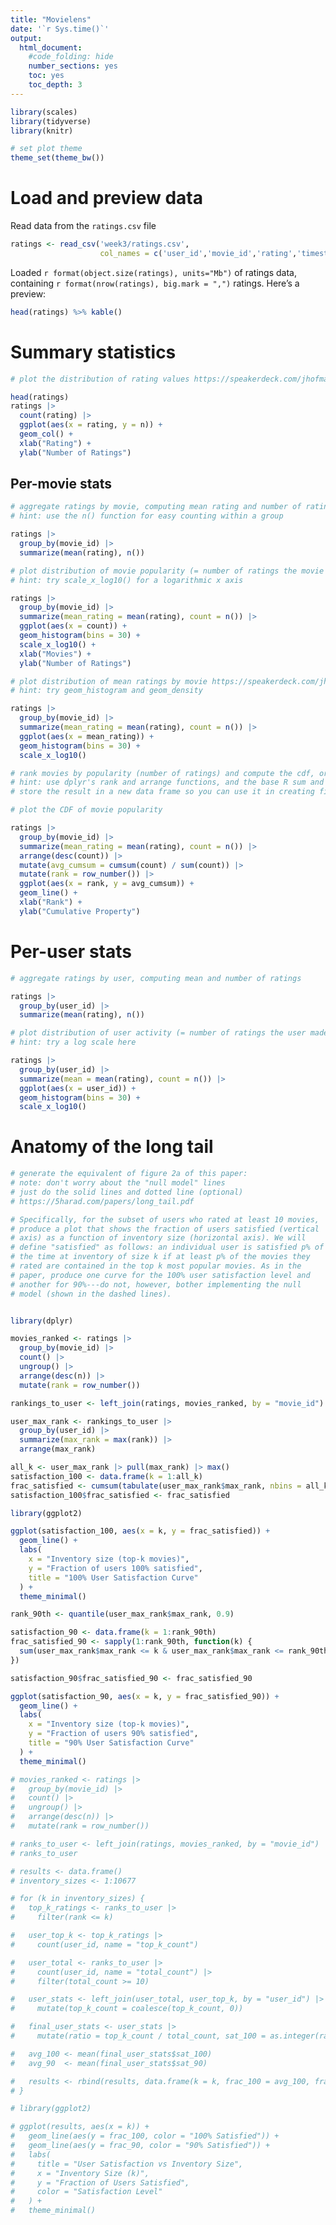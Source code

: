 ```yaml
---
title: "Movielens"
date: '`r Sys.time()`'
output:
  html_document:
    #code_folding: hide
    number_sections: yes
    toc: yes
    toc_depth: 3
---
```


```r
library(scales)
library(tidyverse)
library(knitr)

# set plot theme
theme_set(theme_bw())
```

# Load and preview data

Read data from the `ratings.csv` file
```r
ratings <- read_csv('week3/ratings.csv',
                    col_names = c('user_id','movie_id','rating','timestamp'))
```

Loaded `r format(object.size(ratings), units="Mb")` of ratings data, containing `r format(nrow(ratings), big.mark = ",")` ratings. Here's a preview:
```r
head(ratings) %>% kable()
```

# Summary statistics

```r
# plot the distribution of rating values https://speakerdeck.com/jhofman/modeling-social-data-lecture-2-introduction-to-counting?slide=26

head(ratings)
ratings |>
  count(rating) |>
  ggplot(aes(x = rating, y = n)) +
  geom_col() +
  xlab("Rating") +
  ylab("Number of Ratings")

```

## Per-movie stats

```r
# aggregate ratings by movie, computing mean rating and number of ratings
# hint: use the n() function for easy counting within a group

ratings |>
  group_by(movie_id) |>
  summarize(mean(rating), n())

```

```r
# plot distribution of movie popularity (= number of ratings the movie received)
# hint: try scale_x_log10() for a logarithmic x axis

ratings |>
  group_by(movie_id) |>
  summarize(mean_rating = mean(rating), count = n()) |>
  ggplot(aes(x = count)) +
  geom_histogram(bins = 30) +
  scale_x_log10() +
  xlab("Movies") +
  ylab("Number of Ratings")


```

```r
# plot distribution of mean ratings by movie https://speakerdeck.com/jhofman/modeling-social-data-lecture-2-introduction-to-counting?slide=28
# hint: try geom_histogram and geom_density

ratings |>
  group_by(movie_id) |>
  summarize(mean_rating = mean(rating), count = n()) |>
  ggplot(aes(x = mean_rating)) +
  geom_histogram(bins = 30) +
  scale_x_log10()

```

```r
# rank movies by popularity (number of ratings) and compute the cdf, or fraction of all views covered by the top-k movies https://speakerdeck.com/jhofman/modeling-social-data-lecture-2-introduction-to-counting?slide=30
# hint: use dplyr's rank and arrange functions, and the base R sum and cumsum functions
# store the result in a new data frame so you can use it in creating figure 2 from the paper below

# plot the CDF of movie popularity

ratings |>
  group_by(movie_id) |>
  summarize(mean_rating = mean(rating), count = n()) |>
  arrange(desc(count)) |>
  mutate(avg_cumsum = cumsum(count) / sum(count)) |>
  mutate(rank = row_number()) |>
  ggplot(aes(x = rank, y = avg_cumsum)) +
  geom_line() +
  xlab("Rank") +
  ylab("Cumulative Property")

```


# Per-user stats

```r
# aggregate ratings by user, computing mean and number of ratings

ratings |> 
  group_by(user_id) |>
  summarize(mean(rating), n())

```

```r
# plot distribution of user activity (= number of ratings the user made)
# hint: try a log scale here

ratings |> 
  group_by(user_id) |>
  summarize(mean = mean(rating), count = n()) |>
  ggplot(aes(x = user_id)) +
  geom_histogram(bins = 30) +
  scale_x_log10()

```

# Anatomy of the long tail

```r
# generate the equivalent of figure 2a of this paper:
# note: don't worry about the "null model" lines
# just do the solid lines and dotted line (optional)
# https://5harad.com/papers/long_tail.pdf

# Specifically, for the subset of users who rated at least 10 movies,
# produce a plot that shows the fraction of users satisfied (vertical
# axis) as a function of inventory size (horizontal axis). We will
# define "satisfied" as follows: an individual user is satisfied p% of
# the time at inventory of size k if at least p% of the movies they
# rated are contained in the top k most popular movies. As in the
# paper, produce one curve for the 100% user satisfaction level and
# another for 90%---do not, however, bother implementing the null
# model (shown in the dashed lines).


library(dplyr)

movies_ranked <- ratings |>
  group_by(movie_id) |>
  count() |>
  ungroup() |>
  arrange(desc(n)) |>
  mutate(rank = row_number())

rankings_to_user <- left_join(ratings, movies_ranked, by = "movie_id")

user_max_rank <- rankings_to_user |>
  group_by(user_id) |>
  summarize(max_rank = max(rank)) |>
  arrange(max_rank)

all_k <- user_max_rank |> pull(max_rank) |> max()
satisfaction_100 <- data.frame(k = 1:all_k)
frac_satisfied <- cumsum(tabulate(user_max_rank$max_rank, nbins = all_k)) / nrow(user_max_rank)
satisfaction_100$frac_satisfied <- frac_satisfied

library(ggplot2)

ggplot(satisfaction_100, aes(x = k, y = frac_satisfied)) +
  geom_line() +
  labs(
    x = "Inventory size (top-k movies)",
    y = "Fraction of users 100% satisfied",
    title = "100% User Satisfaction Curve"
  ) +
  theme_minimal()

rank_90th <- quantile(user_max_rank$max_rank, 0.9)

satisfaction_90 <- data.frame(k = 1:rank_90th)
frac_satisfied_90 <- sapply(1:rank_90th, function(k) {
  sum(user_max_rank$max_rank <= k & user_max_rank$max_rank <= rank_90th) / nrow(user_max_rank)
})

satisfaction_90$frac_satisfied_90 <- frac_satisfied_90

ggplot(satisfaction_90, aes(x = k, y = frac_satisfied_90)) +
  geom_line() +
  labs(
    x = "Inventory size (top-k movies)",
    y = "Fraction of users 90% satisfied",
    title = "90% User Satisfaction Curve"
  ) +
  theme_minimal()

```


```r

# movies_ranked <- ratings |>
#   group_by(movie_id) |>
#   count() |>
#   ungroup() |>
#   arrange(desc(n)) |>
#   mutate(rank = row_number())

# ranks_to_user <- left_join(ratings, movies_ranked, by = "movie_id")
# ranks_to_user

# results <- data.frame()
# inventory_sizes <- 1:10677

# for (k in inventory_sizes) {
#   top_k_ratings <- ranks_to_user |>
#     filter(rank <= k)

#   user_top_k <- top_k_ratings |>
#     count(user_id, name = "top_k_count")

#   user_total <- ranks_to_user |>
#     count(user_id, name = "total_count") |>
#     filter(total_count >= 10)

#   user_stats <- left_join(user_total, user_top_k, by = "user_id") |>
#     mutate(top_k_count = coalesce(top_k_count, 0))

#   final_user_stats <- user_stats |>
#     mutate(ratio = top_k_count / total_count, sat_100 = as.integer(ratio == 1), sat_90  = as.integer(ratio >= 0.9))

#   avg_100 <- mean(final_user_stats$sat_100)
#   avg_90  <- mean(final_user_stats$sat_90)

#   results <- rbind(results, data.frame(k = k, frac_100 = avg_100, frac_90 = avg_90))
# }

# library(ggplot2)

# ggplot(results, aes(x = k)) +
#   geom_line(aes(y = frac_100, color = "100% Satisfied")) +
#   geom_line(aes(y = frac_90, color = "90% Satisfied")) +
#   labs(
#     title = "User Satisfaction vs Inventory Size",
#     x = "Inventory Size (k)",
#     y = "Fraction of Users Satisfied",
#     color = "Satisfaction Level"
#   ) +
#   theme_minimal()


```

